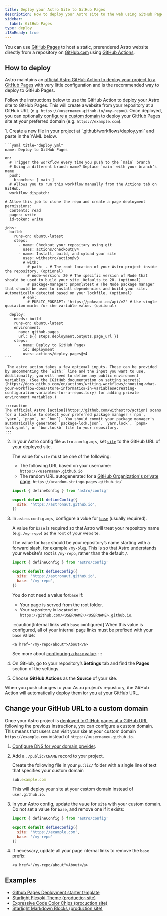 ```yaml
---
title: Deploy your Astro Site to GitHub Pages
description: How to deploy your Astro site to the web using GitHub Pages.
sidebar:
  label: GitHub Pages
type: deploy
i18nReady: true
---
```


You can use [GitHub Pages](https://pages.github.com/) to host a static, prerendered Astro website directly from a repository on [GitHub.com](https://github.com/) using [GitHub Actions](https://github.com/features/actions).

## How to deploy

Astro maintains an [official Astro GitHub Action to deploy your project to a GitHub Pages](https://github.com/withastro/action) with very little configuration and is the recommended way to deploy to GitHub Pages.

Follow the instructions below to use the GitHub Action to deploy your Astro site to GitHub Pages. This will create a website from your repository at a GitHub URL (e.g. `https://<username>.github.io/<my-repo>`). Once deployed, you can optionally [configure a custom domain](#change-your-github-url-to-a-custom-domain) to deploy your GitHub Pages site at your preferred domain (e.g. `https://example.com`).

<Steps>
1. Create a new file in your project at `.github/workflows/deploy.yml` and paste in the YAML below.

    ```yaml title="deploy.yml"
    name: Deploy to GitHub Pages

    on:
      # Trigger the workflow every time you push to the `main` branch
      # Using a different branch name? Replace `main` with your branch’s name
      push:
        branches: [ main ]
      # Allows you to run this workflow manually from the Actions tab on GitHub.
      workflow_dispatch:
      
    # Allow this job to clone the repo and create a page deployment
    permissions:
      contents: read
      pages: write
      id-token: write

    jobs:
      build:
        runs-on: ubuntu-latest
        steps:
          - name: Checkout your repository using git
            uses: actions/checkout@v4
          - name: Install, build, and upload your site
            uses: withastro/action@v3
            # with:
              # path: . # The root location of your Astro project inside the repository. (optional)
              # node-version: 20 # The specific version of Node that should be used to build your site. Defaults to 20. (optional)
              # package-manager: pnpm@latest # The Node package manager that should be used to install dependencies and build your site. Automatically detected based on your lockfile. (optional)
            # env:
              # PUBLIC_POKEAPI: 'https://pokeapi.co/api/v2' # Use single quotation marks for the variable value. (optional)

      deploy:
        needs: build
        runs-on: ubuntu-latest
        environment:
          name: github-pages
          url: ${{ steps.deployment.outputs.page_url }}
        steps:
          - name: Deploy to GitHub Pages
            id: deployment
            uses: actions/deploy-pages@v4
    ```

     The astro action takes a few optional inputs. These can be provided by uncommenting the `with:` line and the input you want to use. Additionally, you will need to define any public environment variables. (See the [GitHub documentation on setting secrets](https://docs.github.com/en/actions/writing-workflows/choosing-what-your-workflow-does/store-information-in-variables#creating-configuration-variables-for-a-repository) for adding private environment variables.)
    
    :::caution
    The official Astro [action](https://github.com/withastro/action) scans for a lockfile to detect your preferred package manager (`npm`, `yarn`, `pnpm`, or `bun`). You should commit your package manager's automatically generated `package-lock.json`, `yarn.lock`, `pnpm-lock.yaml`, or `bun.lockb` file to your repository.
    :::

2. In your Astro config file `astro.config.mjs`, set [`site`](/en/reference/configuration-reference/#site) to the GitHub URL of your deployed site.

    The value for `site` must be one of the following:

    - The following URL based on your username: `https://<username>.github.io`
    - The random URL autogenerated for a [GitHub Organization's private page](https://docs.github.com/en/enterprise-cloud@latest/pages/getting-started-with-github-pages/changing-the-visibility-of-your-github-pages-site): `https://<random-string>.pages.github.io/`

    ```js title="astro.config.mjs" ins={4}
    import { defineConfig } from 'astro/config'

    export default defineConfig({
      site: 'https://astronaut.github.io',
    })
    ```

3. In `astro.config.mjs`, configure a value for [`base`](/en/reference/configuration-reference/#base) (usually required).

      A value for `base` is required so that Astro will treat your repository name (e.g. `/my-repo`) as the root of your website.

      The value for `base` should be your repository’s name starting with a forward slash, for example `/my-blog`. This is so that Astro understands your website's root is `/my-repo`, rather than the default `/`.

      ```js title="astro.config.mjs" ins={4-5}
      import { defineConfig } from 'astro/config'
  
      export default defineConfig({
        site: 'https://astronaut.github.io',
        base: '/my-repo',
      })
      ```

      You do not need a value for`base` if:

      - Your page is served from the root folder.
      - Your repository is located at `https://github.com/<USERNAME>/<USERNAME>.github.io`.

      :::caution[Internal links with `base` configured]
      When this value is configured, all of your internal page links must be prefixed with your `base` value:

      ```astro ins="/my-repo"
      <a href="/my-repo/about">About</a>
      ```
  
      See more about [configuring a `base` value](/en/reference/configuration-reference/#base).
      :::

4. On GitHub, go to your repository’s **Settings** tab and find the **Pages** section of the settings.

5. Choose **GitHub Actions** as the **Source** of your site.

</Steps>

When you push changes to your Astro project’s repository, the GitHub Action will automatically deploy them for you at your GitHub URL.

## Change your GitHub URL to a custom domain

Once your Astro project is [deployed to GitHub pages at a GitHub URL](#how-to-deploy) following the previous instructions, you can configure a custom domain. This means that users can visit your site at your custom domain `https://example.com` instead of `https://<username>.github.io`.

<Steps>

1. [Configure DNS for your domain provider](https://docs.github.com/en/pages/configuring-a-custom-domain-for-your-github-pages-site/managing-a-custom-domain-for-your-github-pages-site#configuring-a-subdomain).
2. Add a `./public/CNAME` record to your project.

    Create the following file in your `public/` folder with a single line of text that specifies your custom domain: 
    ```js title="public/CNAME"
    sub.example.com
    ```

    This will deploy your site at your custom domain instead of `user.github.io`.

3. In your Astro config, update the value for `site` with your custom domain. Do not set a value for `base`, and remove one if it exists:

    ```js title="astro.config.mjs" ins={4} del={5}
    import { defineConfig } from 'astro/config'

    export default defineConfig({
      site: 'https://example.com',
      base: '/my-repo'
    })
    ```

4. If necessary, update all your page internal links to remove the `base` prefix:

    ```astro del="/my-repo"
    <a href="/my-repo/about">About</a>
    ```

</Steps>

## Examples

- [Github Pages Deployment starter template](https://github.com/hkbertoson/github-pages)
- [Starlight Flexoki Theme (production site)](https://delucis.github.io/starlight-theme-flexoki/)
- [Expressive Code Color Chips (production site)](https://delucis.github.io/expressive-code-color-chips/)
- [Starlight Markdown Blocks (production site)](https://delucis.github.io/starlight-markdown-blocks/)
